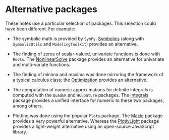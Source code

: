 # Alternative packages

These notes use a particular selection of packages. This selection could have been different. For example:

* The symbolic math is provided by `SymPy`. [Symbolics](./alternatives/symbolics.html) (along with `SymbolicUtils` and `ModelingToolkit`) provides an alternative.

* The finding of zeros of scalar-valued, univariate functions is done with `Roots`. The [NonlinearSolve](./alternatives/SciML.html#nonlinearsolve) package provides an alternative for univariate and multi-variate functions.

* The finding of minima and maxima was done mirroring the framework of a typical calculus class; the [Optimization](./alternatives/SciML.html#optimization-optimization.jl) provides an alternative.

* The computation of numeric approximations for definite integrals is computed with the `QuadGK` and `HCubature` packages. The [Integrals](./alternatives/SciML.html#integration-integrals.jl) package provides a unified interface for numeric  to these two packages, among others.

* Plotting was done using the popular `Plots` package. The [Makie](./alternatives/makie_plotting.html) package provides a very powerful alternative. Whereas the [PlotlyLight](./alternatives/plotly_plotting.html) package provides a light-weight alternative using an open-source JavaScript library.
